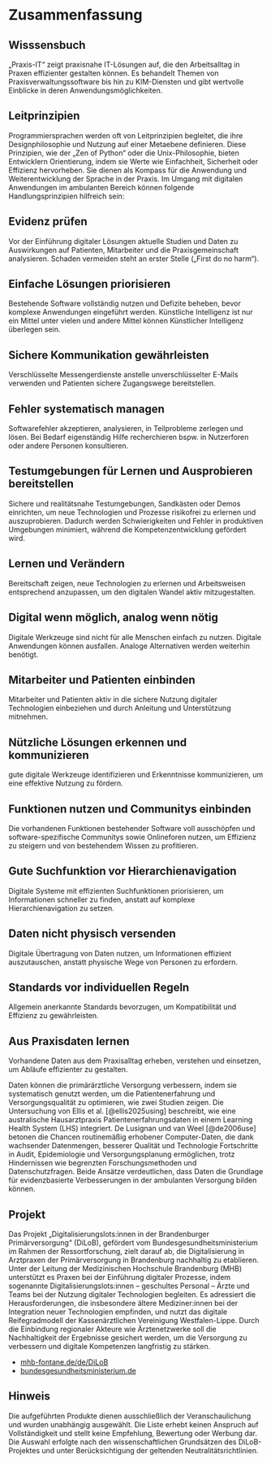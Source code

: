 # Zusammenfassung

## Wisssensbuch

„Praxis-IT“ zeigt praxisnahe IT-Lösungen auf, die den Arbeitsalltag in Praxen effizienter gestalten können. Es behandelt Themen von Praxisverwaltungssoftware bis hin zu KIM-Diensten und gibt wertvolle Einblicke in deren Anwendungsmöglichkeiten.

## Leitprinzipien

Programmiersprachen werden oft von Leitprinzipien begleitet, die ihre Designphilosophie und Nutzung auf einer Metaebene definieren. Diese Prinzipien, wie der „Zen of Python“ oder die Unix-Philosophie, bieten Entwicklern Orientierung, indem sie Werte wie Einfachheit, Sicherheit oder Effizienz hervorheben. Sie dienen als Kompass für die Anwendung und Weiterentwicklung der Sprache in der Praxis. Im Umgang mit digitalen Anwendungen im ambulanten Bereich können folgende Handlungsprinzipien hilfreich sein:

::: {.callout-note}
## Evidenz prüfen
Vor der Einführung digitaler Lösungen aktuelle Studien und Daten zu Auswirkungen auf Patienten, Mitarbeiter und die Praxisgemeinschaft analysieren. Schaden vermeiden steht an erster Stelle („First do no harm“).  
:::

::: {.callout-note}
## Einfache Lösungen priorisieren
Bestehende Software vollständig nutzen und Defizite beheben, bevor komplexe Anwendungen eingeführt werden. Künstliche Intelligenz ist nur ein Mittel unter vielen und andere Mittel können Künstlicher Intelligenz überlegen sein.
:::

::: {.callout-note}
## Sichere Kommunikation gewährleisten
Verschlüsselte Messengerdienste anstelle unverschlüsselter E-Mails verwenden und Patienten sichere Zugangswege bereitstellen.
:::

::: {.callout-note}
## Fehler systematisch managen
Softwarefehler akzeptieren, analysieren, in Teilprobleme zerlegen und lösen. Bei Bedarf eigenständig Hilfe recherchieren bspw. in Nutzerforen oder andere Personen konsultieren.
:::

::: {.callout-note}
## Testumgebungen für Lernen und Ausprobieren bereitstellen
Sichere und realitätsnahe Testumgebungen, Sandkästen oder Demos einrichten, um neue Technologien und Prozesse risikofrei zu erlernen und auszuprobieren. Dadurch werden Schwierigkeiten und Fehler in produktiven Umgebungen minimiert, während die Kompetenzentwicklung gefördert wird.
:::

::: {.callout-note}
## Lernen und Verändern
Bereitschaft zeigen, neue Technologien zu erlernen und Arbeitsweisen entsprechend anzupassen, um den digitalen Wandel aktiv mitzugestalten.
:::

::: {.callout-note}
## Digital wenn möglich, analog wenn nötig
Digitale Werkzeuge sind nicht für alle Menschen einfach zu nutzen. Digitale Anwendungen können ausfallen. Analoge Alternativen werden weiterhin benötigt.
:::

::: {.callout-note}
## Mitarbeiter und Patienten einbinden
Mitarbeiter und Patienten aktiv in die sichere Nutzung digitaler Technologien einbeziehen und durch Anleitung und Unterstützung mitnehmen.
:::

::: {.callout-note}
## Nützliche Lösungen erkennen und kommunizieren
gute digitale Werkzeuge identifizieren und Erkenntnisse kommunizieren, um eine effektive Nutzung zu fördern.
:::

::: {.callout-note}
## Funktionen nutzen und Communitys einbinden
Die vorhandenen Funktionen bestehender Software voll ausschöpfen und software-spezifische Communitys sowie Onlineforen nutzen, um Effizienz zu steigern und von bestehendem Wissen zu profitieren.
:::

::: {.callout-note}
## Gute Suchfunktion vor Hierarchienavigation
Digitale Systeme mit effizienten Suchfunktionen priorisieren, um Informationen schneller zu finden, anstatt auf komplexe Hierarchienavigation zu setzen.
:::

::: {.callout-note}
## Daten nicht physisch versenden
Digitale Übertragung von Daten nutzen, um Informationen effizient auszutauschen, anstatt physische Wege von Personen zu erfordern.
:::

::: {.callout-note}
## Standards vor individuellen Regeln
Allgemein anerkannte Standards bevorzugen, um Kompatibilität und Effizienz zu gewährleisten.
:::

::: {.callout-note}
## Aus Praxisdaten lernen
Vorhandene Daten aus dem Praxisalltag erheben, verstehen und einsetzen, um Abläufe effizienter zu gestalten.
:::

Daten können die primärärztliche Versorgung verbessern, indem sie systematisch genutzt werden, um die Patientenerfahrung und Versorgungsqualität zu optimieren, wie zwei Studien zeigen. Die Untersuchung von Ellis et al. [@ellis2025using] beschreibt, wie eine australische Hausarztpraxis Patientenerfahrungsdaten in einem Learning Health System (LHS) integriert. De Lusignan und van Weel [@de2006use] betonen die Chancen routinemäßig erhobener Computer-Daten, die dank wachsender Datenmengen, besserer Qualität und Technologie Fortschritte in Audit, Epidemiologie und Versorgungsplanung ermöglichen, trotz Hindernissen wie begrenzten Forschungsmethoden und Datenschutzfragen. Beide Ansätze verdeutlichen, dass Daten die Grundlage für evidenzbasierte Verbesserungen in der ambulanten Versorgung bilden können.

## Projekt

Das Projekt „Digitalisierungslots:innen in der Brandenburger Primärversorgung“ (DiLoB), gefördert vom Bundesgesundheitsministerium im Rahmen der Ressortforschung, zielt darauf ab, die Digitalisierung in Arztpraxen der Primärversorgung in Brandenburg nachhaltig zu etablieren. Unter der Leitung der Medizinischen Hochschule Brandenburg (MHB) unterstützt es Praxen bei der Einführung digitaler Prozesse, indem sogenannte Digitalisierungslots:innen – geschultes Personal – Ärzte und Teams bei der Nutzung digitaler Technologien begleiten. Es adressiert die Herausforderungen, die insbesondere ältere Mediziner:innen bei der Integration neuer Technologien empfinden, und nutzt das digitale Reifegradmodell der Kassenärztlichen Vereinigung Westfalen-Lippe. Durch die Einbindung regionaler Akteure wie Ärztenetzwerke soll die Nachhaltigkeit der Ergebnisse gesichert werden, um die Versorgung zu verbessern und digitale Kompetenzen langfristig zu stärken.

* [mhb-fontane.de/de/DiLoB](https://www.mhb-fontane.de/de/DiLoB)
* [bundesgesundheitsministerium.de](https://www.bundesgesundheitsministerium.de/ministerium/ressortforschung/handlungsfelder/forschungsschwerpunkte/pilotvorhaben-zur-implementierung-und-verstetigung-von-digital-health-ansaetzen/dilob.html)

## Hinweis

Die aufgeführten Produkte dienen ausschließlich der Veranschaulichung und wurden unabhängig ausgewählt. Die Liste erhebt keinen Anspruch auf Vollständigkeit und stellt keine Empfehlung, Bewertung oder Werbung dar. Die Auswahl erfolgte nach den wissenschaftlichen Grundsätzen des DiLoB-Projektes und unter Berücksichtigung der geltenden Neutralitätsrichtlinien.
